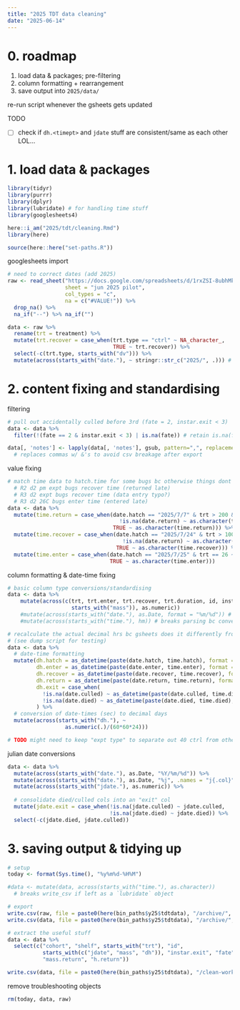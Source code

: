 ```yaml
---
title: "2025 TDT data cleaning"
date: "2025-06-14"
---
```


# 0. roadmap

1. load data & packages; pre-filtering
2. column formatting + rearrangement
3. save output into `2025/data/`

re-run script whenever the gsheets gets updated


TODO

- [ ] check if `dh.<timept>` and `jdate` stuff are consistent/same as each other LOL...


# 1. load data & packages

```r
library(tidyr)
library(purrr)
library(dplyr)
library(lubridate) # for handling time stuff
library(googlesheets4)

here::i_am("2025/tdt/cleaning.Rmd")
library(here)

source(here::here("set-paths.R"))
```

googlesheets import

```r
# need to correct dates (add 2025)
raw <- read_sheet("https://docs.google.com/spreadsheets/d/1rxZSI-8ubhMkeM2Sh1xNi5IKF0Vt_BDFItAg_Ak476M/edit?gid=1826657546#gid=1826657546", 
                  sheet = "jun 2025 pilot",
                  col_types = "c",
                  na = c("#VALUE!")) %>%
  drop_na() %>%
  na_if("--") %>% na_if("")

data <- raw %>% 
  rename(trt = treatment) %>%
  mutate(trt.recover = case_when(trt.type == "ctrl" ~ NA_character_,
                                 TRUE ~ trt.recover)) %>%
  select(-c(trt.type, starts_with("dv"))) %>%
  mutate(across(starts_with("date."), ~ stringr::str_c("2025/", .))) # didnt add "2025" to dates so add here
```

# 2. content fixing and standardising

filtering

```r
# pull out accidentally culled before 3rd (fate = 2, instar.exit < 3)
data <- data %>%
  filter(!(fate == 2 & instar.exit < 3) | is.na(fate)) # retain is.na(fate) for things still developing

data[, 'notes'] <- lapply(data[, 'notes'], gsub, pattern=",", replacement = "&") 
  # replaces commas w/ &'s to avoid csv breakage after export
```

value fixing

```r
# match time data to hatch.time for some bugs bc otherwise things dont align nice:
  # R2 d2 pm expt bugs recover time (returned late)
  # R3 d2 expt bugs recover time (data entry typo?)
  # R3 d2 26C bugs enter time (entered late)
data <- data %>%
  mutate(time.return = case_when(date.hatch == "2025/7/7" & trt > 200 & 
                                   !is.na(date.return) ~ as.character(time.hatch),
                                 TRUE ~ as.character(time.return))) %>%
  mutate(time.recover = case_when(date.hatch == "2025/7/24" & trt > 100 &
                                    !is.na(date.return) ~ as.character(time.hatch),
                                  TRUE ~ as.character(time.recover))) %>%
  mutate(time.enter = case_when(date.hatch == "2025/7/25" & trt == 26 ~ "12:00",
                                TRUE ~ as.character(time.enter)))
```


column formatting & date-time fixing

```r
# basic column type conversions/standardising
data <- data %>%
    mutate(across(c(trt, trt.enter, trt.recover, trt.duration, id, instar.exit, fate,
                    starts_with("mass")), as.numeric))
    #mutate(across(starts_with("date."), as.Date, format = "%m/%d")) # breaks cuz no %Y
    #mutate(across(starts_with("time."), hm)) # breaks parsing bc converts to "HH MM SS"

# recalculate the actual decimal hrs bc gsheets does it differently from R
# (see dump script for testing)
data <- data %>%
  # date-time formatting
  mutate(dh.hatch = as_datetime(paste(date.hatch, time.hatch), format = "%Y/%m/%d %H:%M"),
         dh.enter = as_datetime(paste(date.enter, time.enter), format = "%Y/%m/%d %H:%M"),
         dh.recover = as_datetime(paste(date.recover, time.recover), format = "%Y/%m/%d %H:%M"),
         dh.return = as_datetime(paste(date.return, time.return), format = "%Y/%m/%d %H:%M"),
         dh.exit = case_when(
           !is.na(date.culled) ~ as_datetime(paste(date.culled, time.died), format = "%Y/%m/%d %H:%M"),
           !is.na(date.died) ~ as_datetime(paste(date.died, time.died), format = "%Y/%m/%d %H:%M")),
         ) %>% 
  # conversion of date-times (sec) to decimal days
  mutate(across(starts_with("dh."), ~ 
                  as.numeric(.)/(60*60*24)))

# TODO might need to keep "expt type" to separate out 40 ctrl from other "ctrls" ?
```


julian date conversions

```r
data <- data %>%
  mutate(across(starts_with("date."), as.Date, "%Y/%m/%d")) %>%
  mutate(across(starts_with("date."), as.Date, "%j", .names = "j{.col}")) %>%
  mutate(across(starts_with("jdate."), as.numeric)) %>%
  
  # consolidate died/culled cols into an "exit" col
  mutate(jdate.exit = case_when(!is.na(jdate.culled) ~ jdate.culled,
                                !is.na(jdate.died) ~ jdate.died)) %>%
  select(-c(jdate.died, jdate.culled))
```


# 3. saving output & tidying up

```r
# setup
today <- format(Sys.time(), "%y%m%d-%H%M")

#data <- mutate(data, across(starts_with("time."), as.character))
  # breaks write_csv if left as a `lubridate` object
```

```r
# export
write.csv(raw, file = paste0(here(bin_paths$y25$tdtdata), "/archive/", today, "_raw.csv"), row.names = FALSE)
write.csv(data, file = paste0(here(bin_paths$y25$tdtdata), "/archive/", today, "_clean-full.csv"), row.names = FALSE)

# extract the useful stuff
data <- data %>%
  select(c("cohort", "shelf", starts_with("trt"), "id", 
           starts_with(c("jdate", "mass", "dh")), "instar.exit", "fate", 
           "mass.return", "h.return"))

write.csv(data, file = paste0(here(bin_paths$y25$tdtdata), "/clean-working.csv"), row.names = FALSE)
```

remove troubleshooting objects

```r
rm(today, data, raw)
```
